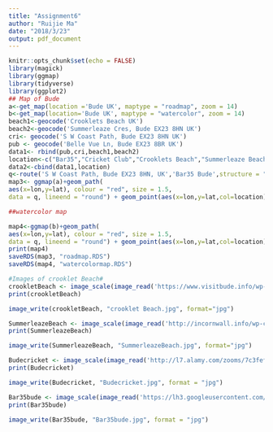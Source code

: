 ```yaml
---
title: "Assignment6"
author: "Ruijie Ma"
date: "2018/3/23"
output: pdf_document
---
```


```r
knitr::opts_chunk$set(echo = FALSE)
library(magick)
library(ggmap)
library(tidyverse)
library(ggplot2)
## Map of Bude
a<-get_map(location ='Bude UK', maptype = "roadmap", zoom = 14)
b<-get_map(location='Bude UK', maptype = "watercolor", zoom = 14)
beach1<-geocode('Crooklets Beach UK')
beach2<-geocode('Summerleaze Cres, Bude EX23 8HN UK')
cri<- geocode('S W Coast Path, Bude EX23 8HN UK')
pub <- geocode('Belle Vue Ln, Bude EX23 8BR UK')
data1<- rbind(pub,cri,beach1,beach2)
location<-c("Bar35","Cricket Club","Crooklets Beach","Summerleaze Beach")
data2<-cbind(data1,location)
q<-route('S W Coast Path, Bude EX23 8HN, UK','Bar35 Bude',structure = "route")
map3<- ggmap(a)+geom_path(
aes(x=lon,y=lat), colour = "red", size = 1.5,
data = q, lineend = "round") + geom_point(aes(x=lon,y=lat,col=location),size=3,data=data2) + print(ggtitle("Roadmap of Bude"))

##watercolor map

map4<-ggmap(b)+geom_path(
aes(x=lon,y=lat), colour = "red", size = 1.5,
data = q, lineend = "round") + geom_point(aes(x=lon,y=lat,col=location),size=3,data=data2) + print(ggtitle("Roadmap of Bude"))
print(map4)
saveRDS(map3, "roadmap.RDS")
saveRDS(map4, "watercolormap.RDS")
```

```r
#Images of crooklet Beach#
crookletBeach <- image_scale(image_read('https://www.visitbude.info/wp-content/uploads/2016/07/Crooklets-Beach-Huts-1.jpg', "x275"))
print(crookletBeach)

image_write(crookletBeach, "crooklet Beach.jpg", format="jpg")

SummerleazeBeach <- image_scale(image_read('http://incornwall.info/wp-content/gallery/beaches/summerleaze_7054.jpg', "x275"))
print(SummerleazeBeach)

image_write(SummerleazeBeach, "SummerleazeBeach.jpg", format="jpg")

Budecricket <- image_scale(image_read('http://l7.alamy.com/zooms/7c3fefeab6d74a80a329e43c69883f70/a-game-of-cricket-between-bude-and-lanhydrock-at-bude-north-cornwall-ewn01a.jpg', "x275"))
print(Budecricket)

image_write(Budecricket, "Budecricket.jpg", format = "jpg")

Bar35bude <- image_scale(image_read('https://lh3.googleusercontent.com/c4So109X87tYCV9YnQMEoUlFk06Kjln-wqEWLsho4nw7sdbmsvgKBIDIhGZuCyJstBhN-3Wu3RwurP1D=s500', "x275"))
print(Bar35bude)

image_write(Bar35bude, "Bar35bude.jpg", format = "jpg")

```

